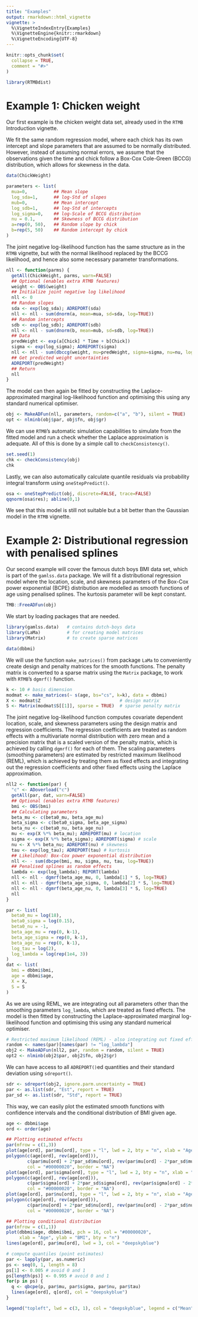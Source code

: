 ```yaml
---
title: "Examples"
output: rmarkdown::html_vignette
vignette: >
  %\VignetteIndexEntry{Examples}
  %\VignetteEngine{knitr::rmarkdown}
  %\VignetteEncoding{UTF-8}
---
```


```r
knitr::opts_chunk$set(
  collapse = TRUE,
  comment = "#>"
)
```

```r
library(RTMBdist)
```

# Example 1: Chicken weight

Our first example is the chicken weight data set, already used in the `RTMB` Introduction vignette.

We fit the same random regression model, where each chick has its own intercept and slope parameters that are assumed to be normally distributed. However, instead of assuming normal errors, we assume that the observations given the time and chick follow a Box-Cox Cole-Green (BCCG) distribution, which allows for skewness in the data.

```r
data(ChickWeight)
```

```r
parameters <- list(
  mua=0,          ## Mean slope
  log_sda=1,      ## log-Std of slopes
  mub=0,          ## Mean intercept
  log_sdb=1,      ## log-Std of intercepts
  log_sigma=0,    ## log-Scale of BCCG distribution
  nu = 0.1,       ## Skewness of BCCG distribution
  a=rep(0, 50),   ## Random slope by chick
  b=rep(5, 50)    ## Random intercept by chick
)
```

The joint negative log-likelihood function has the same structure as in the `RTMB` vignette, but with the normal likelihood replaced by the BCCG likelihood, and hence also some necessary parameter transformations.

```r
nll <- function(parms) {
  getAll(ChickWeight, parms, warn=FALSE)
  ## Optional (enables extra RTMB features)
  weight <- OBS(weight)
  ## Initialize joint negative log likelihood
  nll <- 0
  ## Random slopes
  sda <- exp(log_sda); ADREPORT(sda)
  nll <- nll - sum(dnorm(a, mean=mua, sd=sda, log=TRUE))
  ## Random intercepts
  sdb <- exp(log_sdb); ADREPORT(sdb)
  nll <- nll - sum(dnorm(b, mean=mub, sd=sdb, log=TRUE))
  ## Data
  predWeight <- exp(a[Chick] * Time + b[Chick])
  sigma <- exp(log_sigma); ADREPORT(sigma)
  nll <- nll - sum(dbccg(weight, mu=predWeight, sigma=sigma, nu=nu, log=TRUE))
  ## Get predicted weight uncertainties
  ADREPORT(predWeight)
  ## Return
  nll
}
```

The model can then again be fitted by constructing the Laplace-approximated marginal log-likelihood function and optimising this using any standard numerical optimiser.

```r
obj <- MakeADFun(nll, parameters, random=c("a", "b"), silent = TRUE)
opt <- nlminb(obj$par, obj$fn, obj$gr)
```

We can use `RTMB`'s automatic simulation capabilities to simulate from the fitted model and run a check whether the Laplace approximation is adequate. All of this is done by a simple call to `checkConsistency()`.

```r
set.seed(1)
chk <- checkConsistency(obj)
chk
```
Lastly, we can also automatically calculate quantile residuals via probability integral transform using `oneStepPredict()`.

```r
osa <- oneStepPredict(obj, discrete=FALSE, trace=FALSE)
qqnorm(osa$res); abline(0,1)
```

We see that this model is still not suitable but a bit better than the Gaussian model in the `RTMB` vignette.


# Example 2: Distributional regression with penalised splines

Our second example will cover the famous dutch boys BMI data set, which is part of the `gamlss.data` package. We will fit a distributional regression model where the location, scale, and skewness parameters of the Box-Cox power exponential (BCPE) distribution are modelled as smooth functions of age using penalised splines. The kurtosis parameter will be kept constant.

```r
TMB::FreeADFun(obj)
```

We start by loading packages that are needed.

```r
library(gamlss.data)   # contains dutch-boys data
library(LaMa)          # for creating model matrices
library(Matrix)        # to create sparse matrices
```

```r
data(dbbmi)
```

We will use the function `make_matrices()` from package `LaMa` to conveniently create design and penalty matrices for the smooth functions. The penalty matrix is converted to a sparse matrix using the `Matrix` package, to work with `RTMB`'s `dgmrf()` function.

```r
k <- 10 # basis dimension
modmat <- make_matrices(~ s(age, bs="cs", k=k), data = dbbmi) 
X <- modmat$Z                              # design matrix
S <- Matrix(modmat$S[[1]], sparse = TRUE)  # sparse penalty matrix
```

The joint negative log-likelihood function computes covariate dependent location, scale, and skewness parameters using the design matrix and regression coefficients. The regression coefficients are treated as random effects with a multivariate normal distribution with zero mean and a precision matrix that is a scaled version of the penalty matrix, which is achieved by calling `dgmrf()` for each of them. The scaling parameters (smoothing parameters) are estimated by restricted maximum likelihood (REML), which is achieved by treating them as fixed effects and integrating out the regression coefficients and other fixed effects using the Laplace approximation.

```r
nll2 <- function(par) {
  "c" <- ADoverload("c")
  getAll(par, dat, warn=FALSE)
  ## Optional (enables extra RTMB features)
  bmi <- OBS(bmi)
  ## Calculating parameters
  beta_mu <- c(beta0_mu, beta_age_mu)
  beta_sigma <- c(beta0_sigma, beta_age_sigma)
  beta_nu <- c(beta0_nu, beta_age_nu)
  mu <- exp(X %*% beta_mu); ADREPORT(mu) # location
  sigma <- exp(X %*% beta_sigma); ADREPORT(sigma) # scale
  nu <- X %*% beta_nu; ADREPORT(nu) # skewness
  tau <- exp(log_tau); ADREPORT(tau) # kurtosis
  ## Likelihood: Box-Cox power exponential distribution
  nll <- - sum(dbcpe(bmi, mu, sigma, nu, tau, log=TRUE))
  ## Penalised splines as random effects
  lambda <- exp(log_lambda); REPORT(lambda)
  nll <- nll - dgmrf(beta_age_mu, 0, lambda[1] * S, log=TRUE)
  nll <- nll - dgmrf(beta_age_sigma, 0, lambda[2] * S, log=TRUE)
  nll <- nll - dgmrf(beta_age_nu, 0, lambda[3] * S, log=TRUE)
  nll
}
```

```r
par <- list(
  beta0_mu = log(18),
  beta0_sigma = log(0.15),
  beta0_nu = -1,
  beta_age_mu = rep(0, k-1),
  beta_age_sigma = rep(0, k-1),
  beta_age_nu = rep(0, k-1),
  log_tau = log(2),
  log_lambda = log(rep(1e4, 3))
)
dat <- list(
  bmi = dbbmi$bmi,
  age = dbbmi$age,
  X = X,
  S = S
)
```

As we are using REML, we are integrating out all parameters other than the smoothing parameters `log_lambda`, which are treated as fixed effects. The model is then fitted by constructing the Laplace-approximated marginal log-likelihood function and optimising this using any standard numerical optimiser.

```r
# Restricted maximum likelihood (REML) - also integrating out fixed effects
random <- names(par)[names(par) != "log_lambda"]
obj2 <- MakeADFun(nll2, par, random = random, silent = TRUE)
opt2 <- nlminb(obj2$par, obj2$fn, obj2$gr)
```

We can have access to all `ADREPORT()`ed quantities and their standard deviation using `sdreport()`.

```r
sdr <- sdreport(obj2, ignore.parm.uncertainty = TRUE)
par <- as.list(sdr, "Est", report = TRUE)
par_sd <- as.list(sdr, "Std", report = TRUE)
```

This way, we can easily plot the estimated smooth functions with confidence intervals and the conditional distribution of BMI given age.

```r
age <- dbbmi$age
ord <- order(age)

## Plotting estimated effects
par(mfrow = c(1,3))
plot(age[ord], par$mu[ord], type = "l", lwd = 2, bty = "n", xlab = "Age", ylab = "Mu")
polygon(c(age[ord], rev(age[ord])),
        c(par$mu[ord] + 2*par_sd$mu[ord], rev(par$mu[ord] - 2*par_sd$mu[ord])),
        col = "#00000020", border = "NA")
plot(age[ord], par$sigma[ord], type = "l", lwd = 2, bty = "n", xlab = "Age", ylab = "Sigma")
polygon(c(age[ord], rev(age[ord])),
        c(par$sigma[ord] + 2*par_sd$sigma[ord], rev(par$sigma[ord] - 2*par_sd$sigma[ord])),
        col = "#00000020", border = "NA")
plot(age[ord], par$nu[ord], type = "l", lwd = 2, bty = "n", xlab = "Age", ylab = "Nu")
polygon(c(age[ord], rev(age[ord])),
        c(par$nu[ord] + 2*par_sd$nu[ord], rev(par$nu[ord] - 2*par_sd$nu[ord])),
        col = "#00000020", border = "NA")
```

```r
## Plotting conditional distribution
par(mfrow = c(1,1))
plot(dbbmi$age, dbbmi$bmi, pch = 16, col = "#00000020",
     xlab = "Age", ylab = "BMI", bty = "n")
lines(age[ord], par$mu[ord], lwd = 3, col = "deepskyblue")

# compute quantiles (point estimates)
par <- lapply(par, as.numeric)
ps <- seq(0, 1, length = 8)
ps[1] <- 0.005 # avoid 0 and 1
ps[length(ps)] <- 0.995 # avoid 0 and 1
for(p in ps) {
  q <- qbcpe(p, par$mu, par$sigma, par$nu, par$tau)
  lines(age[ord], q[ord], col = "deepskyblue")
}

legend("topleft", lwd = c(3, 1), col = "deepskyblue", legend = c("Mean", "Quantiles"), bty = "n")
```
